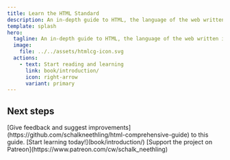 ```yaml
---
title: Learn the HTML Standard
description: An in-depth guide to HTML, the language of the web written in public and published as open source.
template: splash
hero:
  tagline: An in-depth guide to HTML, the language of the web written in public and published as open source using Starlight from Astro.
  image:
    file: ../../assets/htmlcg-icon.svg
  actions:
    - text: Start reading and learning
      link: book/introduction/
      icon: right-arrow
      variant: primary
---
```



## Next steps

<CardGrid>
  <Card title="Give feedback" icon="pencil">
    [Give feedback and suggest
    improvements](https://github.com/schalkneethling/html-comprehensive-guide)
    to this guide.
  </Card>
  <Card title="Start learning" icon="open-book">
    [Start learning today!](book/introduction/)
  </Card>
  <Card title="Support the book" icon="star">
    [Support the project on
    Patreon](https://www.patreon.com/cw/schalk_neethling)
  </Card>
</CardGrid>
